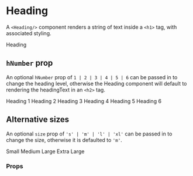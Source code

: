 
<Meta title="Heading" component={Heading}/>

# Heading

A `<Heading/>` component renders a string of text inside a `<h1>` tag, with
associated styling. 

<Canvas>
  <Story name="Default">
    <Heading>Heading</Heading>
  </Story>
</Canvas>

## `hNumber` prop

An optional `hNumber` prop of `1 | 2 | 3 | 4 | 5 | 6` can be passed in to change the
heading level, otherwise the Heading component will default to rendering the 
headingText in an `<h2>` tag.

<Canvas>
  <Story name="hNumber">
    <Heading hNumber={1}>Heading 1</Heading>
    <Heading hNumber={2}>Heading 2</Heading>
    <Heading hNumber={3}>Heading 3</Heading>
    <Heading hNumber={4}>Heading 4</Heading>
    <Heading hNumber={5}>Heading 5</Heading>
    <Heading hNumber={6}>Heading 6</Heading>
  </Story>
</Canvas>

## Alternative sizes
An optional `size` prop of `'s' | 'm' | 'l' | 'xl'` can be passed in to change the 
size, otherwise it is defaulted to `'m'`.

<Canvas>
  <Story name="Alternative Sizes">
    <Heading size="s">Small</Heading>
    <Heading size="m">Medium</Heading>
    <Heading size="l">Large</Heading>
    <Heading size="xl">Extra Large</Heading>
  </Story>
</Canvas>

### Props
<ArgsTable of={Heading}/>

<BackToTop/>
